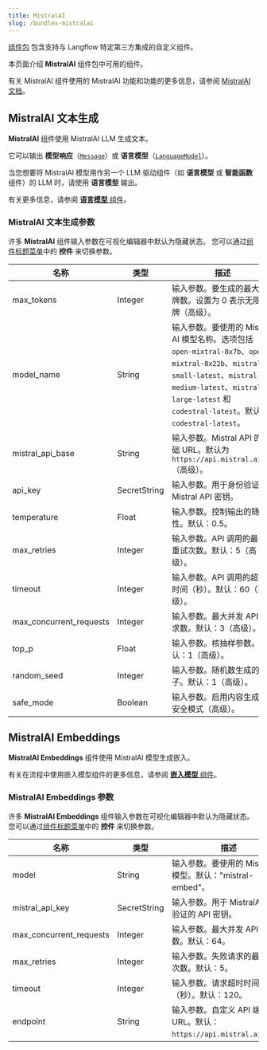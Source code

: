 ```yaml
---
title: MistralAI
slug: /bundles-mistralai
---
```



[组件包](/components-bundle-components) 包含支持与 Langflow 特定第三方集成的自定义组件。

本页面介绍 **MistralAI** 组件包中可用的组件。

有关 MistralAI 组件使用的 MistralAI 功能和功能的更多信息，请参阅 [MistralAI 文档](https://docs.mistral.ai)。

## MistralAI 文本生成

**MistralAI** 组件使用 MistralAI LLM 生成文本。

它可以输出 **模型响应**（[`Message`](/data-types#message)）或 **语言模型**（[`LanguageModel`](/data-types#languagemodel)）。

当您想要将 MistralAI 模型用作另一个 LLM 驱动组件（如 **语言模型** 或 **智能函数** 组件）的 LLM 时，请使用 **语言模型** 输出。

有关更多信息，请参阅 [**语言模型** 组件](/components-models)。

### MistralAI 文本生成参数

许多 **MistralAI** 组件输入参数在可视化编辑器中默认为隐藏状态。
您可以通过[组件标题菜单](/concepts-components#component-menus)中的 <Icon name="SlidersHorizontal" aria-hidden="true"/> **控件** 来切换参数。

| 名称 | 类型 | 描述 |
|------|------|-------------|
| max_tokens | Integer | 输入参数。要生成的最大令牌数。设置为 0 表示无限令牌（高级）。 |
| model_name | String | 输入参数。要使用的 Mistral AI 模型名称。选项包括 `open-mixtral-8x7b`、`open-mixtral-8x22b`、`mistral-small-latest`、`mistral-medium-latest`、`mistral-large-latest` 和 `codestral-latest`。默认：`codestral-latest`。 |
| mistral_api_base | String | 输入参数。Mistral API 的基础 URL。默认为 `https://api.mistral.ai/v1`（高级）。 |
| api_key | SecretString | 输入参数。用于身份验证的 Mistral API 密钥。 |
| temperature | Float | 输入参数。控制输出的随机性。默认：0.5。 |
| max_retries | Integer | 输入参数。API 调用的最大重试次数。默认：5（高级）。 |
| timeout | Integer | 输入参数。API 调用的超时时间（秒）。默认：60（高级）。 |
| max_concurrent_requests | Integer | 输入参数。最大并发 API 请求数。默认：3（高级）。 |
| top_p | Float | 输入参数。核抽样参数。默认：1（高级）。 |
| random_seed | Integer | 输入参数。随机数生成的种子。默认：1（高级）。 |
| safe_mode | Boolean | 输入参数。启用内容生成的安全模式（高级）。 |

## MistralAI Embeddings

**MistralAI Embeddings** 组件使用 MistralAI 模型生成嵌入。

有关在流程中使用嵌入模型组件的更多信息，请参阅 [**嵌入模型** 组件](/components-embedding-models)。

### MistralAI Embeddings 参数

许多 **MistralAI Embeddings** 组件输入参数在可视化编辑器中默认为隐藏状态。
您可以通过[组件标题菜单](/concepts-components#component-menus)中的 <Icon name="SlidersHorizontal" aria-hidden="true"/> **控件** 来切换参数。

| 名称 | 类型 | 描述 |
|------|------|-------------|
| model | String | 输入参数。要使用的 MistralAI 模型。默认："mistral-embed"。 |
| mistral_api_key | SecretString | 输入参数。用于 MistralAI 身份验证的 API 密钥。 |
| max_concurrent_requests | Integer | 输入参数。最大并发 API 请求数。默认：64。 |
| max_retries | Integer | 输入参数。失败请求的最大重试次数。默认：5。 |
| timeout | Integer | 输入参数。请求超时时间（秒）。默认：120。 |
| endpoint | String | 输入参数。自定义 API 端点 URL。默认：`https://api.mistral.ai/v1/`。 |